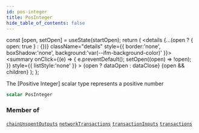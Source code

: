 ```yaml
---
id: pos-integer
title: PosInteger
hide_table_of_contents: false
---
```







  const [open, setOpen] = useState(startOpen);
  return (
    <details {...(open ? { open: true } : {})} className="details" style={{ border:'none', boxShadow:'none', background:'var(--ifm-background-color)' }}>
      <summary
        onClick={(e) => {
          e.preventDefault();
          setOpen((open) => !open);
        }}
        style={{ listStyle:'none' }}
      >
      {open ? dataOpen : dataClose}
      </summary>
      {open && children}
    </details>
  );
};








The [Positive Integer] scalar type represents a positive number


```graphql
scalar PosInteger
```






### Member of

[`chainUnspentOutputs`](/build/api/schema/queries/chain-unspent-outputs)  <Badge class="badge badge--secondary" text="query"/><Bullet />[`networkTransactions`](/build/api/schema/queries/network-transactions)  <Badge class="badge badge--secondary" text="query"/><Bullet />[`transactionInputs`](/build/api/schema/queries/transaction-inputs)  <Badge class="badge badge--secondary" text="query"/><Bullet />[`transactions`](/build/api/schema/queries/transactions)  <Badge class="badge badge--secondary" text="query"/>

